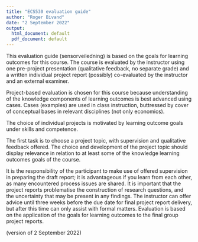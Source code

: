 ```yaml
---
title: "ECS530 evaluation guide"
author: "Roger Bivand"
date: "2 September 2022"
output:
  html_document: default
  pdf_document: default
---
```


This evaluation guide (sensorveiledning) is based on the goals for learning outcomes for this course. The course is evaluated by the instructor using one pre-project presentation (qualitative feedback, no separate grade) and a written individual project report (possibly) co-evaluated by the instructor and an external examiner. 

Project-based evaluation is chosen for this course because understanding of the knowledge components of learning outcomes is best advanced using cases. Cases (examples) are used in class instruction, buttressed by cover of conceptual bases in relevant disciplines (not only economics). 

The choice of individual projects is motivated by learning outcome goals under skills and competence.

The first task is to choose a project topic, with supervision and qualitative feedback offered. The choice and development of the project topic should display relevance in relation to at least some of the knowledge learning outcomes goals of the course.

It is the responsibility of the participant to make use of offered supervision in preparing the draft report; it is advantageous if you learn from each other, as many encountered process issues are shared. It is important that the project reports problematise the construction of research questions, and the uncertainty that may be present in any findings. The instructor can offer advice until three weeks before the due date for final project report delivery, but after this time can only assist with formal matters. Evaluation is based on the application of the goals for learning outcomes to the final group project reports.


(version of 2 September 2022)